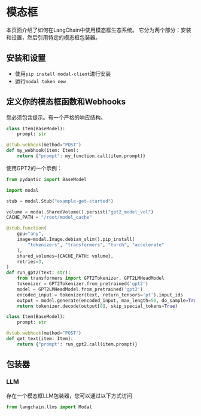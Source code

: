 # 模态框

本页面介绍了如何在LangChain中使用模态框生态系统。
它分为两个部分：安装和设置，然后引用特定的模态框包装器。

## 安装和设置
- 使用`pip install modal-client`进行安装
- 运行`modal token new`

## 定义你的模态框函数和Webhooks

您必须包含提示。有一个严格的响应结构。

```python
class Item(BaseModel):
    prompt: str

@stub.webhook(method="POST")
def my_webhook(item: Item):
    return {"prompt": my_function.call(item.prompt)}
```

使用GPT2的一个示例：

```python
from pydantic import BaseModel

import modal

stub = modal.Stub("example-get-started")

volume = modal.SharedVolume().persist("gpt2_model_vol")
CACHE_PATH = "/root/model_cache"

@stub.function(
    gpu="any",
    image=modal.Image.debian_slim().pip_install(
        "tokenizers", "transformers", "torch", "accelerate"
    ),
    shared_volumes={CACHE_PATH: volume},
    retries=3,
)
def run_gpt2(text: str):
    from transformers import GPT2Tokenizer, GPT2LMHeadModel
    tokenizer = GPT2Tokenizer.from_pretrained('gpt2')
    model = GPT2LMHeadModel.from_pretrained('gpt2')
    encoded_input = tokenizer(text, return_tensors='pt').input_ids
    output = model.generate(encoded_input, max_length=50, do_sample=True)
    return tokenizer.decode(output[0], skip_special_tokens=True)

class Item(BaseModel):
    prompt: str

@stub.webhook(method="POST")
def get_text(item: Item):
    return {"prompt": run_gpt2.call(item.prompt)}
```

## 包装器

### LLM

存在一个模态框LLM包装器，您可以通过以下方式访问
```python
from langchain.llms import Modal
```